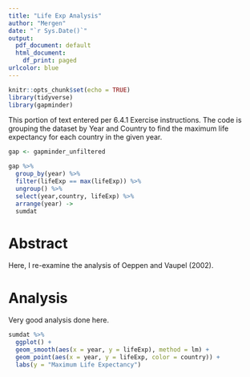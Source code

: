 ```yaml
---
title: "Life Exp Analysis"
author: "Mergen"
date: "`r Sys.Date()`"
output:
  pdf_document: default
  html_document:
    df_print: paged
urlcolor: blue
---
```


```r
knitr::opts_chunk$set(echo = TRUE)
library(tidyverse)
library(gapminder)
```
This portion of text entered per 6.4.1 Exercise instructions. The code is 
grouping the dataset by Year and Country to find the maximum life 
expectancy for each country in the given year. 


```r
gap <- gapminder_unfiltered

gap %>%
  group_by(year) %>%
  filter(lifeExp == max(lifeExp)) %>%
  ungroup() %>%
  select(year,country, lifeExp) %>%
  arrange(year) ->
  sumdat
```

# Abstract

Here, I re-examine the analysis of Oeppen and Vaupel (2002).

# Analysis

Very good analysis done here. 

```r
sumdat %>%
  ggplot() +
  geom_smooth(aes(x = year, y = lifeExp), method = lm) +
  geom_point(aes(x = year, y = lifeExp, color = country)) +
  labs(y = "Maximum Life Expectancy")
              
  
```

